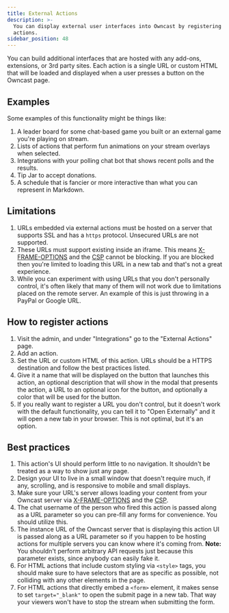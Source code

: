 ```yaml
---
title: External Actions
description: >-
  You can display external user interfaces into Owncast by registering external
  actions.
sidebar_position: 48
---
```


You can build additional interfaces that are hosted with any add-ons, extensions, or 3rd party sites. Each action is a single URL or custom HTML that will be loaded and displayed when a user presses a button on the Owncast page.

## Examples

Some examples of this functionality might be things like:

1. A leader board for some chat-based game you built or an external game you're playing on stream.
1. Lists of actions that perform fun animations on your stream overlays when selected.
1. Integrations with your polling chat bot that shows recent polls and the results.
1. Tip Jar to accept donations.
1. A schedule that is fancier or more interactive than what you can represent in Markdown.

## Limitations

1. URLs embedded via external actions must be hosted on a server that supports SSL and has a `https` protocol. Unsecured URLs are not supported.
1. These URLs must support existing inside an iframe. This means [X-FRAME-OPTIONS](https://developer.mozilla.org/en-US/docs/Web/HTTP/Headers/X-Frame-Options) and the [CSP](https://developer.mozilla.org/en-US/docs/Web/HTTP/Headers/Content-Security-Policy) cannot be blocking. If you are blocked then you're limited to loading this URL in a new tab and that's not a great experience.
1. While you can experiment with using URLs that you don't personally control, it's often likely that many of them will not work due to limitations placed on the remote server. An example of this is just throwing in a PayPal or Google URL.

## How to register actions

1. Visit the admin, and under "Integrations" go to the "External Actions" page.
1. Add an action.
1. Set the URL or custom HTML of this action. URLs should be a HTTPS destination and follow the best practices listed.
1. Give it a name that will be displayed on the button that launches this action, an optional description that will show in the modal that presents the action, a URL to an optional icon for the button, and optionally a color that will be used for the button.
1. If you really want to register a URL you don't control, but it doesn't work with the default functionality, you can tell it to "Open Externally" and it will open a new tab in your browser. This is not optimal, but it's an option.

## Best practices

1. This action's UI should perform little to no navigation. It shouldn't be treated as a way to show just any page.
1. Design your UI to live in a small window that doesn't require much, if any, scrolling, and is responsive to mobile and small displays.
1. Make sure your URL's server allows loading your content from your Owncast server via [X-FRAME-OPTIONS](https://developer.mozilla.org/en-US/docs/Web/HTTP/Headers/X-Frame-Options) and the [CSP](https://developer.mozilla.org/en-US/docs/Web/HTTP/Headers/Content-Security-Policy).
1. The chat username of the person who fired this action is passed along as a URL parameter so you can pre-fill any forms for convenience. You should utilize this.
1. The instance URL of the Owncast server that is displaying this action UI is passed along as a URL parameter so if you happen to be hosting actions for multiple servers you can know where it's coming from. **Note:** You shouldn't perform arbitrary API requests just because this parameter exists, since anybody can easily fake it.
1. For HTML actions that include custom styling via `<style>` tags, you should make sure to have selectors that are as specific as possible, not colliding with any other elements in the page.
1. For HTML actions that directly embed a `<form>` element, it makes sense to set `target="_blank"` to open the submit page in a new tab. That way your viewers won't have to stop the stream when submitting the form.
